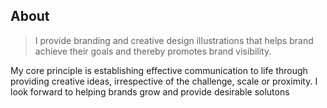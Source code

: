 ## About

> I provide branding and creative design illustrations that helps brand achieve their goals and thereby promotes brand visibility.

My core principle is establishing effective communication to life through providing creative ideas, irrespective of the challenge, scale or proximity. 
I look forward to helping brands grow and provide desirable solutons

